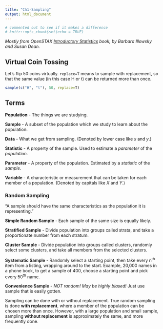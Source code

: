 ---
title: "Ch1-Sampling"
output: html_document
---

```{r setup, include=FALSE}
# commented out to see if it makes a difference 
# knitr::opts_chunk$set(echo = TRUE)
```

*Mostly from OpenSTAX [Introductory Statistics](https://openstax.org/details/books/introductory-statistics) book, by Barbara Illowsky and Susan Dean.*

## Virtual Coin Tossing
Let's flip 50 coins virtually.  `replace=T` means to sample with replacement, so that the same value (in this case H or t) can be returned more than once.
```{r}
sample(c("H", "t"), 50, replace=T)
```

## Terms

**Population** - The things we are studying.

**Sample** - A subset of the population which we study to learn about the population.

**Data** - What we get from sampling.  (Denoted by lower case like $x$ and $y$.)

**Statistic** - A property of the sample.  Used to estimate a *parameter* of the *population*.

**Parameter** - A property of the population.  Estimated by a *statistic* of the *sample*.

**Variable** - A characteristic or measurement that can be taken for each member of a population.  (Denoted by capitals like $X$ and $Y$.)

### Random Sampling
"A sample should have the same characteristics as the population it is representing."

**Simple Random Sample** - Each sample of the same size is equally likely.

**Stratified Sample** - Divide population into groups called strata, and take a proportionate number from each stratum.

**Cluster Sample** - Divide population into groups called clusters, randomly select some clusters, and take all members from the selected clusters.

**Systematic Sample** - Randomly select a starting point, then take every n<sup>th</sup> item from a listing, wrapping around to the start.  Example, 20,000 names in a phone book, to get a sample of 400, choose a starting point and pick every 50<sup>th</sup> name.

**Convenience Sample** - *NOT random!  May be highly biased!*  Just use sample that is easily gotten.

Sampling can be done with or without replacement.  True random sampling is done **with replacement**, where a member of the population can be chosen more than once.  However, with a large population and small sample, sampling **without replacement** is approximately the same, and more frequently done.


